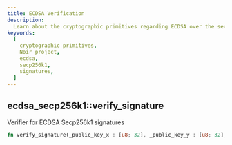 ```yaml
---
title: ECDSA Verification
description:
  Learn about the cryptographic primitives regarding ECDSA over the secp256k1 curve
keywords:
  [
    cryptographic primitives,
    Noir project,
    ecdsa,
    secp256k1,
    signatures,
  ]
---
```



## ecdsa_secp256k1::verify_signature

Verifier for ECDSA Secp256k1 signatures

```rust
fn verify_signature(_public_key_x : [u8; 32], _public_key_y : [u8; 32], _signature: [u8; 64], _message: [u8]) -> Field
```

<BlackBoxInfo/>
